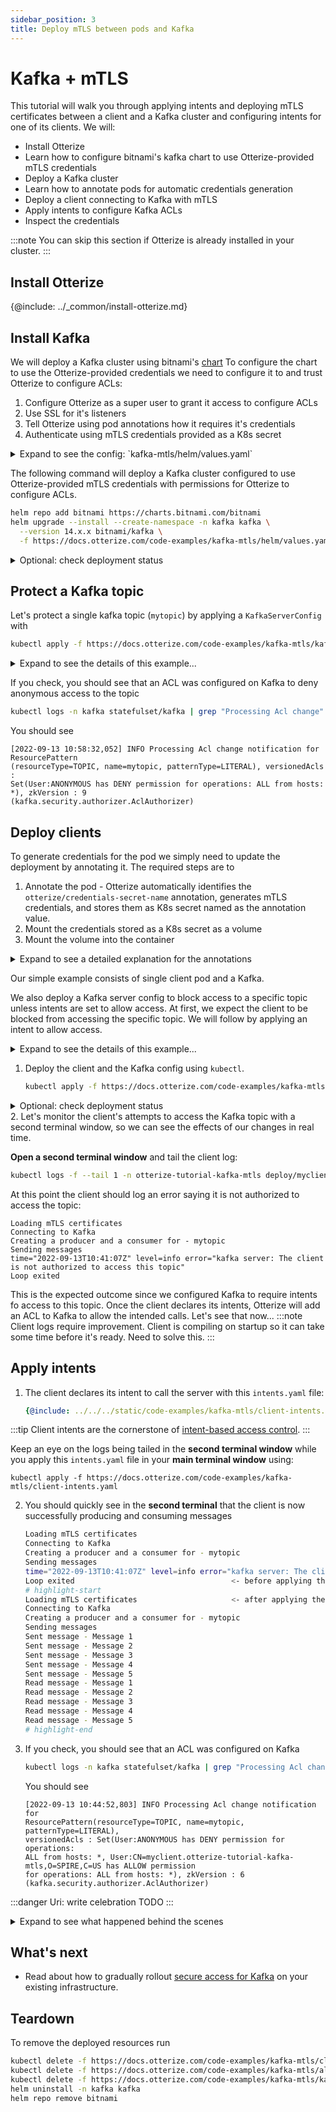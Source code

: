 ```yaml
---
sidebar_position: 3
title: Deploy mTLS between pods and Kafka
---
```


# Kafka + mTLS

This tutorial will walk you through applying intents and deploying mTLS certificates between a client and a Kafka cluster
and configuring intents for one of its clients.
We will:

- Install Otterize
- Learn how to configure bitnami's kafka chart to use Otterize-provided mTLS credentials
- Deploy a Kafka cluster
- Learn how to annotate pods for automatic credentials generation
- Deploy a client connecting to Kafka with mTLS
- Apply intents to configure Kafka ACLs
- Inspect the credentials

:::note
You can skip this section if Otterize is already installed in your cluster.
:::
## Install Otterize
{@include: ../_common/install-otterize.md}


## Install Kafka

We will deploy a Kafka cluster using bitnami's [chart](https://github.com/bitnami/charts/tree/master/bitnami/kafka)
To configure the chart to use the Otterize-provided credentials we need to configure it to
and trust Otterize to configure ACLs:

1. Configure Otterize as a super user to grant it access to configure ACLs
2. Use SSL for it's listeners
3. Tell Otterize using pod annotations how it requires it's credentials
4. Authenticate using mTLS credentials provided as a K8s secret

<details>
<summary>Expand to see the config: `kafka-mtls/helm/values.yaml`</summary>


```yaml
{@include: ../../../static/code-examples/kafka-mtls/helm/values.yaml}
```
</details>

The following command will deploy a Kafka cluster configured to use Otterize-provided mTLS credentials
with permissions for Otterize to configure ACLs.
 ```bash
 helm repo add bitnami https://charts.bitnami.com/bitnami
 helm upgrade --install --create-namespace -n kafka kafka \
   --version 14.x.x bitnami/kafka \
   -f https://docs.otterize.com/code-examples/kafka-mtls/helm/values.yaml
 ```

<details>
<summary>Optional: check deployment status</summary>
<div>

It can take several minutes for the pods to **stabilize** into the `Ready` and `Running` states. You can monitor with
the following command:

 ```bash
kubectl get pods -n kafka -w
 ```

After **stabilization** you should see:

 ```bash
 NAME                READY   STATUS    RESTARTS      AGE
kafka-0             1/1     Running   1 (25s ago)   45s
kafka-zookeeper-0   1/1     Running   0             56s
 ```
</div>
</details>


## Protect a Kafka topic
Let's protect a single kafka topic (`mytopic`) by applying a `KafkaServerConfig` with
```bash
kubectl apply -f https://docs.otterize.com/code-examples/kafka-mtls/kafkaserverconfig.yaml
```
<details>
<summary>Expand to see the details of this example...</summary>
<Tabs>

<TabItem value="kafkaserverconfig.yaml" label="kafkaserverconfig.yaml">

```yaml
{@include: ../../../static/code-examples/kafka-mtls/kafkaserverconfig.yaml}
```

</TabItem>
</Tabs>
</details>

If you check, you should see that an ACL was configured on Kafka to deny anonymous access to the topic

```bash
kubectl logs -n kafka statefulset/kafka | grep "Processing Acl change" | grep mytopic | tail -n 1
   ```
You should see
```
[2022-09-13 10:58:32,052] INFO Processing Acl change notification for ResourcePattern
(resourceType=TOPIC, name=mytopic, patternType=LITERAL), versionedAcls :
Set(User:ANONYMOUS has DENY permission for operations: ALL from hosts: *), zkVersion : 9
(kafka.security.authorizer.AclAuthorizer)
```

## Deploy clients

To generate credentials for the pod we simply need to update the deployment by annotating it.
The required steps are to
1. Annotate the pod - Otterize automatically identifies the `otterize/credentials-secret-name` annotation, generates
mTLS credentials, and stores them as K8s secret named as the annotation value.
2. Mount the credentials stored as a K8s secret as a volume
3. Mount the volume into the container

<details>
    <summary>Expand to see a detailed explanation for the annotations</summary>

    ```yaml
    spec:
    template:
    metadata:
    ...
    annotations:
    # highlight-next-line
    otterize/credentials-secret-name: client-credentials-secret       # 1 Generate credentials
    spec:
    volumes:
    # highlight-start
    - name: otterize-credentials
    secret:
    secretName: client-credentials-secret                         # 2 Mount credentials as a volume
    # highlight-end
    containers:
    - name: client
    ...
    volumeMounts:
    # highlight-start
    - name: otterize-credentials
    mountPath: /var/otterize/credentials                          # 3 Mount volume into container
    readOnly: true
    # highlight-end
    ```
</details>

Our simple example consists of single client pod and a Kafka.

We also deploy a Kafka server config to block access to a specific topic unless intents are set
to allow access. At first, we expect the client to be blocked from accessing the specific topic.
We will follow by applying an intent to allow access.
<details>
<summary>Expand to see the details of this example...</summary>
<Tabs>

<TabItem value="namespace.yaml" label="namespace.yaml" default>

   ```yaml
   {@include: ../../../static/code-examples/kafka-mtls/namespace.yaml}
   ```

</TabItem>

<TabItem value="client-deployment.yaml" label="client-deployment.yaml">

   ```yaml
  {@include: ../../../static/code-examples/kafka-mtls/client-deployment.yaml}
  ```

</TabItem>

<TabItem value="client-configmap.yaml" label="client-configmap.yaml">

   ```yaml
  {@include: ../../../static/code-examples/kafka-mtls/client-configmap.yaml}
  ```

</TabItem>

</Tabs>
</details>

1. Deploy the client and the Kafka config using `kubectl`.
    ```bash
    kubectl apply -f https://docs.otterize.com/code-examples/kafka-mtls/all.yaml
    ```

<details>
<summary>Optional: check deployment status</summary>
Check that the `client` `pod` was deployed
```bash
kubectl get pods -n otterize-tutorial-kafka-mtls
```
You should see
```
NAME                      READY   STATUS    RESTARTS   AGE
client-5d9d5c8d7b-7dlzb   1/1     Running   0          24s
```
</details>
2. Let's monitor the client's attempts to access the Kafka topic with a second terminal window,
   so we can see the effects of our changes in real time.

   **Open a second terminal window** and tail the client log:
   ```bash
   kubectl logs -f --tail 1 -n otterize-tutorial-kafka-mtls deploy/myclient
   ```
   At this point the client should log an error saying it is not authorized to access the topic:
   ```
   Loading mTLS certificates
   Connecting to Kafka
   Creating a producer and a consumer for - mytopic
   Sending messages
   time="2022-09-13T10:41:07Z" level=info error="kafka server: The client is not authorized to access this topic"
   Loop exited
   ```

   This is the expected outcome since we configured Kafka to require intents fo access to this topic.
   Once the client declares its intents, Otterize will add an ACL to Kafka to allow the intended calls.
   Let's see that now...
:::note
Client logs require improvement. Client is compiling on startup so it can take some time before it's ready.
Need to solve this.
:::
## Apply intents
1. The client declares its intent to call the server with this `intents.yaml` file:

   ```yaml
   {@include: ../../../static/code-examples/kafka-mtls/client-intents.yaml}
   ```
:::tip
Client intents are the cornerstone of [intent-based access control](otterize.com/ibac).
:::

   Keep an eye on the logs being tailed in the **second terminal window**
   while you apply this `intents.yaml` file in your **main terminal window** using:
   ```shell
   kubectl apply -f https://docs.otterize.com/code-examples/kafka-mtls/client-intents.yaml
   ```

2. You should quickly see in the **second terminal** that the client is now successfully producing and consuming messages
    ```bash
    Loading mTLS certificates
    Connecting to Kafka
    Creating a producer and a consumer for - mytopic
    Sending messages
    time="2022-09-13T10:41:07Z" level=info error="kafka server: The client is not authorized to access this topic"
    Loop exited                                   <- before applying the intents file
    # highlight-start
    Loading mTLS certificates                     <- after applying the intents file
    Connecting to Kafka
    Creating a producer and a consumer for - mytopic
    Sending messages
    Sent message - Message 1
    Sent message - Message 2
    Sent message - Message 3
    Sent message - Message 4
    Sent message - Message 5
    Read message - Message 1
    Read message - Message 2
    Read message - Message 3
    Read message - Message 4
    Read message - Message 5
   # highlight-end
    ```
3. If you check, you should see that an ACL was configured on Kafka
   ```bash
   kubectl logs -n kafka statefulset/kafka | grep "Processing Acl change" | grep mytopic | tail -n 1
   ```
   You should see
   ```
   [2022-09-13 10:44:52,803] INFO Processing Acl change notification for
   ResourcePattern(resourceType=TOPIC, name=mytopic, patternType=LITERAL), 
   versionedAcls : Set(User:ANONYMOUS has DENY permission for operations: 
   ALL from hosts: *, User:CN=myclient.otterize-tutorial-kafka-mtls,O=SPIRE,C=US has ALLOW permission
   for operations: ALL from hosts: *), zkVersion : 6 (kafka.security.authorizer.AclAuthorizer)
   ```

:::danger Uri: write celebration
TODO
:::

<details>
<summary>Expand to see what happened behind the scenes</summary>

1. We configured the Kafka helm chart to
1. Use the SSL protocol for its listeners
2. Annotated its pod to let Otterize know it should generate mTLS credentials in the Java Key Store and Java Trust Store format and store them as a K8s secret.
3. Use the K8s secret for mTLS by configuring Kafka's auth mechanism.
2. We annotated the client pod to let Otterize know it should generate mTLS credentials in a PEM format.
3. The Otterize SPIRE integration operator
1. Created an entry for the annotated client pod with the SPIRE server.
2. Generated matching mTLS credentials using the SPIRE server.
3. Stored the mTLS credentials into a K8s secrets.
4. The secret was mounted into the client pod's container.
5. We configured Kafka to only allow intended access to the specific topic.
6. The client pod connected and authenticated to Kafka using mTLS but couldn't access the topic.
7. We applied intents to allow the client to access the topic.
8. The client pod connected and authenticated to Kafka using mTLS but and accessed the topic successfully.

</details>

## What's next
- Read about how to gradually rollout [secure access for Kafka](/documentation/guides/ibac-for-k8s-kafka/) on your existing infrastructure.

## Teardown

To remove the deployed resources run

```bash
kubectl delete -f https://docs.otterize.com/code-examples/kafka-mtls/client-intents.yaml
kubectl delete -f https://docs.otterize.com/code-examples/kafka-mtls/all.yaml
kubectl delete -f https://docs.otterize.com/code-examples/kafka-mtls/kafkaserverconfig.yaml
helm uninstall -n kafka kafka
helm repo remove bitnami
```